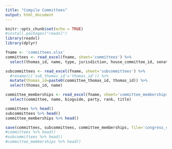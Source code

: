 ```yaml
---
title: "Compile Committees"
output: html_document
---
```


```r
knitr::opts_chunk$set(echo = TRUE)
#install.packages("readxl")
library(readxl)
library(dplyr)
```

```r
fname <- 'committees.xlsx'
committees <- read_excel(fname, sheet='committees') %>% 
  select(thomas_id, name, type, jurisdiction, house_committee_id, senate_committee_id)

subcommittees <- read_excel(fname, sheet='subcommittees') %>% 
  #rename(c('sub_thomas_id'='thomas_id')) %>% 
  mutate(thomas_id=paste0(committee_thomas_id, thomas_id)) %>% 
  select(thomas_id, name)

committee_memberships <- read_excel(fname, sheet='committee_memberships', col_types='text') %>% 
  select(committee, name, bioguide, party, rank, title)
```

```r
committees %>% head()
subcommittees %>% head()
committee_memberships %>% head()
```

```r
save(committees, subcommittees, committee_memberships, file='congress_committees.RData')
#committees %>% head()
#subcommittees %>% head()
#committee_memberships %>% head()
```

